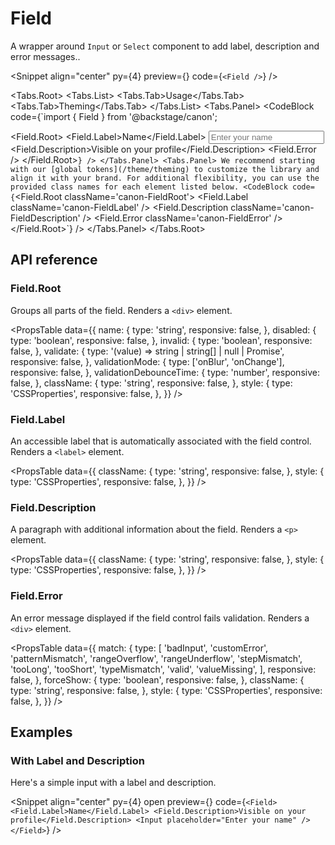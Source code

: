 
# Field

A wrapper around `Input` or `Select` component to add label, description and error messages..

<Snippet align="center" py={4} preview={<FieldPreview />} code={`<Field />`} />

<Tabs.Root>
  <Tabs.List>
    <Tabs.Tab>Usage</Tabs.Tab>
    <Tabs.Tab>Theming</Tabs.Tab>
  </Tabs.List>
  <Tabs.Panel>
    <CodeBlock
      code={`import { Field } from '@backstage/canon';

<Field.Root>
    <Field.Label>Name</Field.Label>
    <Input placeholder="Enter your name" />
    <Field.Description>Visible on your profile</Field.Description>
    <Field.Error />
</Field.Root>`}
    />
  </Tabs.Panel>
  <Tabs.Panel>
    We recommend starting with our [global tokens](/theme/theming) to customize the library and align it with
    your brand. For additional flexibility, you can use the provided class names for each element listed below.
    <CodeBlock
      code={`<Field.Root className='canon-FieldRoot'>
    <Field.Label className='canon-FieldLabel' />
    <Field.Description className='canon-FieldDescription' />
    <Field.Error className='canon-FieldError' />
</Field.Root>`}
    />
  </Tabs.Panel>
</Tabs.Root>

## API reference

<BaseUI href="https://base-ui.com/react/components/field" />

### Field.Root

Groups all parts of the field. Renders a `<div>` element.

<PropsTable
  data={{
    name: {
      type: 'string',
      responsive: false,
    },
    disabled: {
      type: 'boolean',
      responsive: false,
    },
    invalid: {
      type: 'boolean',
      responsive: false,
    },
    validate: {
      type: '(value) => string | string[] | null | Promise',
      responsive: false,
    },
    validationMode: {
      type: ['onBlur', 'onChange'],
      responsive: false,
    },
    validationDebounceTime: {
      type: 'number',
      responsive: false,
    },
    className: {
      type: 'string',
      responsive: false,
    },
    style: {
      type: 'CSSProperties',
      responsive: false,
    },
  }}
/>

### Field.Label

An accessible label that is automatically associated with the field control. Renders a `<label>` element.

<PropsTable
  data={{
    className: {
      type: 'string',
      responsive: false,
    },
    style: {
      type: 'CSSProperties',
      responsive: false,
    },
  }}
/>

### Field.Description

A paragraph with additional information about the field. Renders a `<p>` element.

<PropsTable
  data={{
    className: {
      type: 'string',
      responsive: false,
    },
    style: {
      type: 'CSSProperties',
      responsive: false,
    },
  }}
/>

### Field.Error

An error message displayed if the field control fails validation. Renders a `<div>` element.

<PropsTable
  data={{
    match: {
      type: [
        'badInput',
        'customError',
        'patternMismatch',
        'rangeOverflow',
        'rangeUnderflow',
        'stepMismatch',
        'tooLong',
        'tooShort',
        'typeMismatch',
        'valid',
        'valueMissing',
      ],
      responsive: false,
    },
    forceShow: {
      type: 'boolean',
      responsive: false,
    },
    className: {
      type: 'string',
      responsive: false,
    },
    style: {
      type: 'CSSProperties',
      responsive: false,
    },
  }}
/>

## Examples

### With Label and Description

Here's a simple input with a label and description.

<Snippet
  align="center"
  py={4}
  open
  preview={<FieldPreview />}
  code={`<Field>
    <Field.Label>Name</Field.Label>
    <Field.Description>Visible on your profile</Field.Description>
    <Input placeholder="Enter your name" />
  </Field>`}
/>

